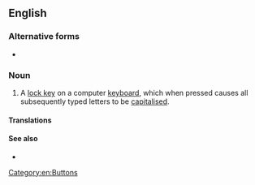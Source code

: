 {{also|capslock|caps lock}}
{{wikipedia}}
==English==

===Alternative forms===
* {{l|en|caps lock}}

===Noun===
{{en-noun|head=[[caps|Caps]] [[lock|Lock]]}}

# {{lb|en|computing}} A [[lock key]] on a computer [[keyboard]], which when pressed causes all subsequently typed letters to be [[capitalised]].

====Translations====
{{trans-see|capslock}}

====See also====
* {{list:computer keys/en}}

[[Category:en:Buttons]]